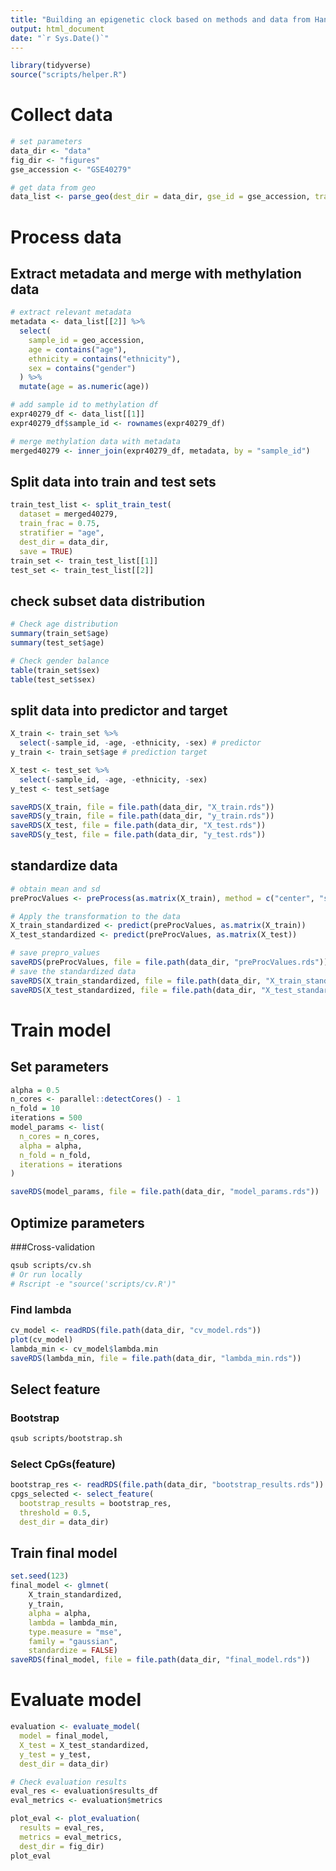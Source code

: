 ```yaml
---
title: "Building an epigenetic clock based on methods and data from Hannum et al"
output: html_document
date: "`r Sys.Date()`"
---
```


```r
library(tidyverse)
source("scripts/helper.R")
```

# Collect data
```r
# set parameters
data_dir <- "data"
fig_dir <- "figures"
gse_accession <- "GSE40279"

# get data from geo
data_list <- parse_geo(dest_dir = data_dir, gse_id = gse_accession, transpose = TRUE, save = TRUE)
```

# Process data
## Extract metadata and merge with methylation data
```r
# extract relevant metadata
metadata <- data_list[[2]] %>%
  select(
    sample_id = geo_accession,
    age = contains("age"),
    ethnicity = contains("ethnicity"),
    sex = contains("gender")
  ) %>%
  mutate(age = as.numeric(age))

# add sample id to methylation df
expr40279_df <- data_list[[1]]
expr40279_df$sample_id <- rownames(expr40279_df)

# merge methylation data with metadata
merged40279 <- inner_join(expr40279_df, metadata, by = "sample_id")

```

## Split data into train and test sets
```r
train_test_list <- split_train_test(
  dataset = merged40279, 
  train_frac = 0.75, 
  stratifier = "age", 
  dest_dir = data_dir, 
  save = TRUE)
train_set <- train_test_list[[1]]
test_set <- train_test_list[[2]]
```

## check subset data distribution
```r
# Check age distribution
summary(train_set$age)
summary(test_set$age)

# Check gender balance
table(train_set$sex)
table(test_set$sex)
```

## split data into predictor and target
```r
X_train <- train_set %>%
  select(-sample_id, -age, -ethnicity, -sex) # predictor
y_train <- train_set$age # prediction target

X_test <- test_set %>%
  select(-sample_id, -age, -ethnicity, -sex)
y_test <- test_set$age

saveRDS(X_train, file = file.path(data_dir, "X_train.rds"))
saveRDS(y_train, file = file.path(data_dir, "y_train.rds"))
saveRDS(X_test, file = file.path(data_dir, "X_test.rds"))
saveRDS(y_test, file = file.path(data_dir, "y_test.rds"))
```

## standardize data
```r
# obtain mean and sd
preProcValues <- preProcess(as.matrix(X_train), method = c("center", "scale"))

# Apply the transformation to the data
X_train_standardized <- predict(preProcValues, as.matrix(X_train))
X_test_standardized <- predict(preProcValues, as.matrix(X_test))

# save prepro_values
saveRDS(preProcValues, file = file.path(data_dir, "preProcValues.rds"))
# save the standardized data
saveRDS(X_train_standardized, file = file.path(data_dir, "X_train_standardized.rds"))
saveRDS(X_test_standardized, file = file.path(data_dir, "X_test_standardized.rds"))
```


# Train model
## Set parameters
```r
alpha = 0.5
n_cores <- parallel::detectCores() - 1
n_fold = 10
iterations = 500
model_params <- list(
  n_cores = n_cores,
  alpha = alpha,
  n_fold = n_fold,
  iterations = iterations
)

saveRDS(model_params, file = file.path(data_dir, "model_params.rds"))
```

## Optimize parameters
###Cross-validation
```bash
qsub scripts/cv.sh
# Or run locally
# Rscript -e "source('scripts/cv.R')"
```

### Find lambda
```r
cv_model <- readRDS(file.path(data_dir, "cv_model.rds"))
plot(cv_model)
lambda_min <- cv_model$lambda.min
saveRDS(lambda_min, file = file.path(data_dir, "lambda_min.rds"))
```

## Select feature
### Bootstrap
```bash
qsub scripts/bootstrap.sh
```

### Select CpGs(feature) 
```r
bootstrap_res <- readRDS(file.path(data_dir, "bootstrap_results.rds"))
cpgs_selected <- select_feature(
  bootstrap_results = bootstrap_res, 
  threshold = 0.5,
  dest_dir = data_dir)
```

## Train final model
```r
set.seed(123)
final_model <- glmnet(
    X_train_standardized, 
    y_train, 
    alpha = alpha, 
    lambda = lambda_min, 
    type.measure = "mse",
    family = "gaussian",
    standardize = FALSE)
saveRDS(final_model, file = file.path(data_dir, "final_model.rds"))
```

# Evaluate model
```r
evaluation <- evaluate_model(
  model = final_model, 
  X_test = X_test_standardized, 
  y_test = y_test, 
  dest_dir = data_dir)
```

```r
# Check evaluation results
eval_res <- evaluation$results_df
eval_metrics <- evaluation$metrics
```


```r
plot_eval <- plot_evaluation(
  results = eval_res, 
  metrics = eval_metrics, 
  dest_dir = fig_dir)
plot_eval
```












